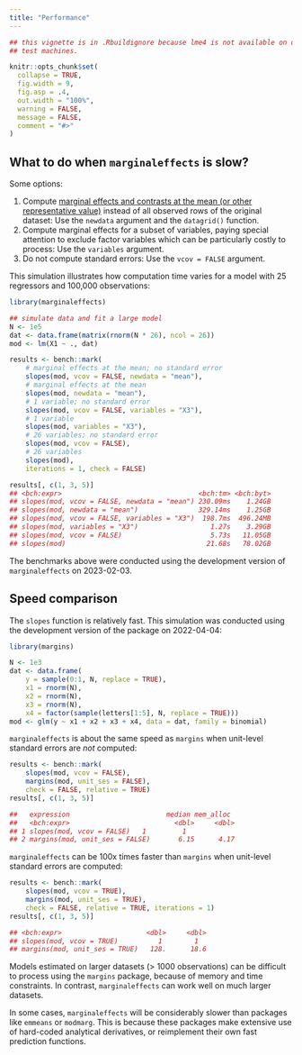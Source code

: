 ```yaml
---
title: "Performance"
---
```


```r
## this vignette is in .Rbuildignore because lme4 is not available on old CRAN
## test machines.

knitr::opts_chunk$set(
  collapse = TRUE,
  fig.width = 9,
  fig.asp = .4,
  out.width = "100%",
  warning = FALSE,
  message = FALSE,
  comment = "#>"
)
```

## What to do when `marginaleffects` is slow?

Some options:

1. Compute [marginal effects and contrasts at the mean (or other representative value)](slopes.html#marginal-effect-at-user-specified-values) instead of all observed rows of the original dataset: Use the `newdata` argument and the `datagrid()` function.
2. Compute marginal effects for a subset of variables, paying special attention to exclude factor variables which can be particularly costly to process: Use the `variables` argument.
3. Do not compute standard errors: Use the `vcov = FALSE` argument.

This simulation illustrates how computation time varies for a model with 25 regressors and 100,000 observations:

```r
library(marginaleffects)

## simulate data and fit a large model
N <- 1e5
dat <- data.frame(matrix(rnorm(N * 26), ncol = 26))
mod <- lm(X1 ~ ., dat)

results <- bench::mark(
    # marginal effects at the mean; no standard error
    slopes(mod, vcov = FALSE, newdata = "mean"),
    # marginal effects at the mean
    slopes(mod, newdata = "mean"),
    # 1 variable; no standard error
    slopes(mod, vcov = FALSE, variables = "X3"),
    # 1 variable
    slopes(mod, variables = "X3"),
    # 26 variables; no standard error
    slopes(mod, vcov = FALSE),
    # 26 variables
    slopes(mod),
    iterations = 1, check = FALSE)

results[, c(1, 3, 5)]
## <bch:expr>                                  <bch:tm> <bch:byt>
## slopes(mod, vcov = FALSE, newdata = "mean") 230.09ms    1.24GB
## slopes(mod, newdata = "mean")               329.14ms    1.25GB
## slopes(mod, vcov = FALSE, variables = "X3")  198.7ms  496.24MB
## slopes(mod, variables = "X3")                  1.27s    3.29GB
## slopes(mod, vcov = FALSE)                      5.73s   11.05GB
## slopes(mod)                                   21.68s   78.02GB
```

The benchmarks above were conducted using the development version of `marginaleffects` on 2023-02-03.

## Speed comparison

The `slopes` function is relatively fast. This simulation was conducted using the development version of the package on 2022-04-04:

```r
library(margins)

N <- 1e3
dat <- data.frame(
    y = sample(0:1, N, replace = TRUE),
    x1 = rnorm(N),
    x2 = rnorm(N),
    x3 = rnorm(N),
    x4 = factor(sample(letters[1:5], N, replace = TRUE)))
mod <- glm(y ~ x1 + x2 + x3 + x4, data = dat, family = binomial)
```

`marginaleffects` is about the same speed as `margins` when unit-level standard errors are *not* computed:

```r
results <- bench::mark(
    slopes(mod, vcov = FALSE),
    margins(mod, unit_ses = FALSE),
    check = FALSE, relative = TRUE)
results[, c(1, 3, 5)]

##   expression                        median mem_alloc
##   <bch:expr>                          <dbl>     <dbl>
## 1 slopes(mod, vcov = FALSE)   1         1
## 2 margins(mod, unit_ses = FALSE)       6.15      4.17
```

`marginaleffects` can be 100x times faster than `margins` when unit-level standard errors are computed:

```r
results <- bench::mark(
    slopes(mod, vcov = TRUE),
    margins(mod, unit_ses = TRUE),
    check = FALSE, relative = TRUE, iterations = 1)
results[, c(1, 3, 5)]

## <bch:expr>                     <dbl>     <dbl>
## slopes(mod, vcov = TRUE)          1        1  
## margins(mod, unit_ses = TRUE)   128.      18.6
```

Models estimated on larger datasets (> 1000 observations) can be difficult to process using the `margins` package, because of memory and time constraints. In contrast, `marginaleffects` can work well on much larger datasets.

In some cases, `marginaleffects` will be considerably slower than packages like `emmeans` or `modmarg`. This is because these packages make extensive use of hard-coded analytical derivatives, or reimplement their own fast prediction functions.
